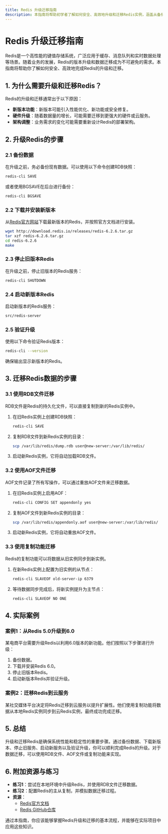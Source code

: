 ```yaml
---
title: Redis 升级迁移指南
description: 本指南将帮助初学者了解如何安全、高效地升级和迁移Redis实例，涵盖从备份到数据迁移的完整流程。
---
```


# Redis 升级迁移指南

Redis是一个高性能的键值存储系统，广泛应用于缓存、消息队列和实时数据处理等场景。随着业务的发展，Redis的版本升级和数据迁移成为不可避免的需求。本指南将帮助你了解如何安全、高效地完成Redis的升级和迁移。

## 1. 为什么需要升级和迁移Redis？

Redis的升级和迁移通常出于以下原因：
- **新版本功能**：新版本可能引入性能优化、新功能或安全修复。
- **硬件升级**：随着数据量的增长，可能需要迁移到更强大的硬件或云服务。
- **架构调整**：业务需求的变化可能需要重新设计Redis的部署架构。

## 2. 升级Redis的步骤

### 2.1 备份数据
在升级之前，务必备份现有数据。可以使用以下命令创建RDB快照：

```bash
redis-cli SAVE
```

或者使用BGSAVE在后台进行备份：

```bash
redis-cli BGSAVE
```

### 2.2 下载并安装新版本
从[Redis官方网站](https://redis.io/download)下载最新版本的Redis，并按照官方文档进行安装。

```bash
wget http://download.redis.io/releases/redis-6.2.6.tar.gz
tar xzf redis-6.2.6.tar.gz
cd redis-6.2.6
make
```

### 2.3 停止旧版本Redis
在升级之前，停止旧版本的Redis服务：

```bash
redis-cli SHUTDOWN
```

### 2.4 启动新版本Redis
启动新版本的Redis服务：

```bash
src/redis-server
```

### 2.5 验证升级
使用以下命令验证Redis版本：

```bash
redis-cli --version
```

确保输出显示新版本的Redis。

## 3. 迁移Redis数据的步骤

### 3.1 使用RDB文件迁移
RDB文件是Redis的持久化文件，可以直接复制到新的Redis实例中。

1. 在旧Redis实例上创建RDB快照：

    ```bash
    redis-cli SAVE
    ```

2. 复制RDB文件到新Redis实例的目录：

    ```bash
    scp /var/lib/redis/dump.rdb user@new-server:/var/lib/redis/
    ```

3. 启动新Redis实例，它将自动加载RDB文件。

### 3.2 使用AOF文件迁移
AOF文件记录了所有写操作，可以通过重放AOF文件来迁移数据。

1. 在旧Redis实例上启用AOF：

    ```bash
    redis-cli CONFIG SET appendonly yes
    ```

2. 复制AOF文件到新Redis实例的目录：

    ```bash
    scp /var/lib/redis/appendonly.aof user@new-server:/var/lib/redis/
    ```

3. 启动新Redis实例，它将自动重放AOF文件。

### 3.3 使用复制功能迁移
Redis的复制功能可以将数据从旧实例同步到新实例。

1. 在新Redis实例上配置为旧实例的从节点：

    ```bash
    redis-cli SLAVEOF old-server-ip 6379
    ```

2. 等待数据同步完成后，将新实例提升为主节点：

    ```bash
    redis-cli SLAVEOF NO ONE
    ```

## 4. 实际案例

### 案例1：从Redis 5.0升级到6.0
某电商平台需要升级Redis以利用6.0版本的新功能。他们按照以下步骤进行升级：
1. 备份数据。
2. 下载并安装Redis 6.0。
3. 停止旧版本Redis。
4. 启动新版本Redis并验证升级。

### 案例2：迁移Redis到云服务
某社交媒体平台决定将Redis迁移到云服务以提升扩展性。他们使用复制功能将数据从本地Redis实例同步到云Redis实例，最终成功完成迁移。

## 5. 总结

升级和迁移Redis是确保系统性能和稳定性的重要步骤。通过备份数据、下载新版本、停止旧服务、启动新服务以及验证升级，你可以顺利完成Redis的升级。对于数据迁移，可以使用RDB文件、AOF文件或复制功能来实现。

## 6. 附加资源与练习

- **练习1**：尝试在本地环境中升级Redis，并使用RDB文件迁移数据。
- **练习2**：配置Redis的主从复制，并模拟数据迁移过程。
- **资源**：
  - [Redis官方文档](https://redis.io/documentation)
  - [Redis GitHub仓库](https://github.com/redis/redis)

通过本指南，你应该能够掌握Redis升级和迁移的基本流程，并能够在实际项目中应用这些知识。